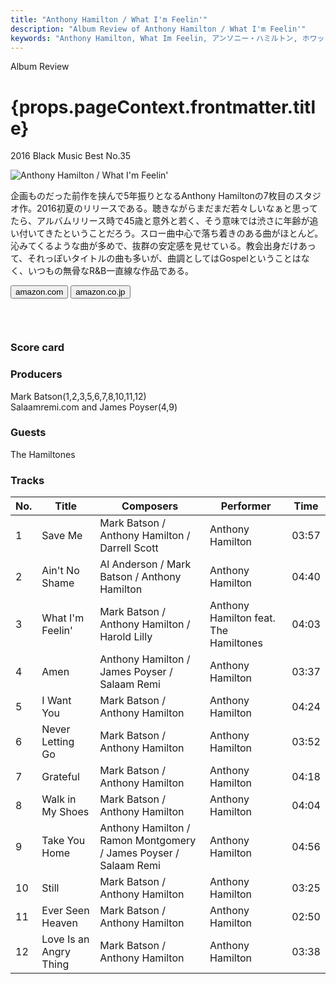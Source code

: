 ```yaml
---
title: "Anthony Hamilton / What I'm Feelin'"
description: "Album Review of Anthony Hamilton / What I'm Feelin'"
keywords: "Anthony Hamilton, What Im Feelin, アンソニー・ハミルトン, ホワット・アイム・フィーリン"
---
```





<p className="largeP">Album Review</p>
<h1 className="h1--no--margin">{props.pageContext.frontmatter.title}</h1>
<p className="largeP">
  <Link to="/best50/2016/">2016 Black Music Best No.35</Link>
</p>

<Row  className="image-card-group">
	<Column colMd={"3"} colLg={"4"} noGutterMdLeft="">
       <ImageCard>

![Anthony Hamilton / What I'm Feelin'](../../images/cd/anthonyhamilton5L.jpg)

</ImageCard>
	</Column>
	<Column colMd={"4"} colLg={"8"} noGutterMdLeft="">
	<p>
	企画ものだった前作を挟んで5年振りとなるAnthony Hamiltonの7枚目のスタジオ作。2016初夏のリリースである。聴きながらまだまだ若々しいなぁと思ってたら、アルバムリリース時で45歳と意外と若く、そう意味では渋さに年齢が追い付いてきたということだろう。スロー曲中心で落ち着きのある曲がほとんど。沁みてくるような曲が多めで、抜群の安定感を見せている。教会出身だけあって、それっぽいタイトルの曲も多いが、曲調としてはGospelということはなく、いつもの無骨なR&B一直線な作品である。
  </p>
  <div>
	  <Button className="button-right-mergin"  href="https://amzn.to/3ixYu54" kind="primary" size="small" renderIcon={ArrowUpRight24}>
      amazon.com
    </Button>
    <Button className="button-right-mergin"  href="https://amzn.to/3gMd6xb" kind="secondary" size="small" renderIcon={ArrowUpRight24}>
      amazon.co.jp
    </Button>
	</div>
	<a href="https://geo.music.apple.com/jp/album/what-im-feelin/1087504333?mt=1&app=music&ls=1&at=11lcug" style="display:inline-block;overflow:hidden;background:url(https://linkmaker.itunes.apple.com/ja-jp/lockup.svg?releaseDate=2016-03-25&kind=album&bubble=apple_music&style=mono-black) no-repeat;width:180px;height:45px;"></a>
  </Column>
</Row>
<Row >
  <Column colMd={"4"} colLg={"4"} noGutterMdLeft="">
    <div>
      <h3>Score card</h3>
	    <SliderJS1 value="5" />
      <SliderJS2 value="4" />
	    <SliderJS3 value="1" />
      <SliderJS4 value="8" />
    </div>
  </Column>
  <Column colMd={"4"} colLg={"8"} noGutterMdLeft="">
    <div>
      <h3>Producers</h3>
      <p>
      Mark Batson(1,2,3,5,6,7,8,10,11,12)
      <br/>Salaamremi.com and James Poyser(4,9)
      </p>
      <h3>Guests</h3>
      <p>
        The Hamiltones
      </p>
    </div>
  </Column>
</Row>

<h3>Tracks</h3>

| No. | Title                  | Composers                                                        | Performer                             | Time  |
| --- | ---------------------- | ---------------------------------------------------------------- | ------------------------------------- | ----- |
| 1   | Save Me                | Mark Batson / Anthony Hamilton / Darrell Scott                   | Anthony Hamilton                      | 03:57 |
| 2   | Ain't No Shame         | Al Anderson / Mark Batson / Anthony Hamilton                     | Anthony Hamilton                      | 04:40 |
| 3   | What I'm Feelin'       | Mark Batson / Anthony Hamilton / Harold Lilly                    | Anthony Hamilton feat. The Hamiltones | 04:03 |
| 4   | Amen                   | Anthony Hamilton / James Poyser / Salaam Remi                    | Anthony Hamilton                      | 03:37 |
| 5   | I Want You             | Mark Batson / Anthony Hamilton                                   | Anthony Hamilton                      | 04:24 |
| 6   | Never Letting Go       | Mark Batson / Anthony Hamilton                                   | Anthony Hamilton                      | 03:52 |
| 7   | Grateful               | Mark Batson / Anthony Hamilton                                   | Anthony Hamilton                      | 04:18 |
| 8   | Walk in My Shoes       | Mark Batson / Anthony Hamilton                                   | Anthony Hamilton                      | 04:04 |
| 9   | Take You Home          | Anthony Hamilton / Ramon Montgomery / James Poyser / Salaam Remi | Anthony Hamilton                      | 04:56 |
| 10  | Still                  | Mark Batson / Anthony Hamilton                                   | Anthony Hamilton                      | 03:25 |
| 11  | Ever Seen Heaven       | Mark Batson / Anthony Hamilton                                   | Anthony Hamilton                      | 02:50 |
| 12  | Love Is an Angry Thing | Mark Batson / Anthony Hamilton                                   | Anthony Hamilton                      | 03:38 |
